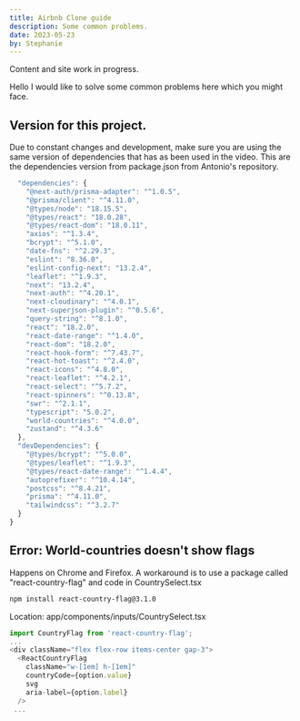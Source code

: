 ```yaml
---
title: Airbnb Clone guide
description: Some common problems.
date: 2023-05-23
by: Stephanie
---
```


<Callout>

Content and site work in progress.

</Callout>

Hello I would like to solve some common problems here which you might face.

## Version for this project.

Due to constant changes and development, make sure you are using the same version of dependencies that has as been used in the video. This are the dependencies version from package.json from Antonio's repository.

```javascript
  "dependencies": {
    "@next-auth/prisma-adapter": "^1.0.5",
    "@prisma/client": "^4.11.0",
    "@types/node": "18.15.5",
    "@types/react": "18.0.28",
    "@types/react-dom": "18.0.11",
    "axios": "^1.3.4",
    "bcrypt": "^5.1.0",
    "date-fns": "^2.29.3",
    "eslint": "8.36.0",
    "eslint-config-next": "13.2.4",
    "leaflet": "^1.9.3",
    "next": "13.2.4",
    "next-auth": "^4.20.1",
    "next-cloudinary": "^4.0.1",
    "next-superjson-plugin": "^0.5.6",
    "query-string": "^8.1.0",
    "react": "18.2.0",
    "react-date-range": "^1.4.0",
    "react-dom": "18.2.0",
    "react-hook-form": "^7.43.7",
    "react-hot-toast": "^2.4.0",
    "react-icons": "^4.8.0",
    "react-leaflet": "^4.2.1",
    "react-select": "^5.7.2",
    "react-spinners": "^0.13.8",
    "swr": "^2.1.1",
    "typescript": "5.0.2",
    "world-countries": "^4.0.0",
    "zustand": "^4.3.6"
  },
  "devDependencies": {
    "@types/bcrypt": "^5.0.0",
    "@types/leaflet": "^1.9.3",
    "@types/react-date-range": "^1.4.4",
    "autoprefixer": "^10.4.14",
    "postcss": "^8.4.21",
    "prisma": "^4.11.0",
    "tailwindcss": "^3.2.7"
  }
}
```

## Error: World-countries doesn't show flags
Happens on Chrome and Firefox. A workaround is to use a package called "react-country-flag" and code in CountrySelect.tsx

 ```bash
npm install react-country-flag@3.1.0
```

Location: app/components/inputs/CountrySelect.tsx
```javascript
import CountryFlag from 'react-country-flag';
...
<div className="flex flex-row items-center gap-3">
  <ReactCountryFlag
    className="w-[1em] h-[1em]"
    countryCode={option.value}
    svg
    aria-label={option.label}
  />
 ...
```
